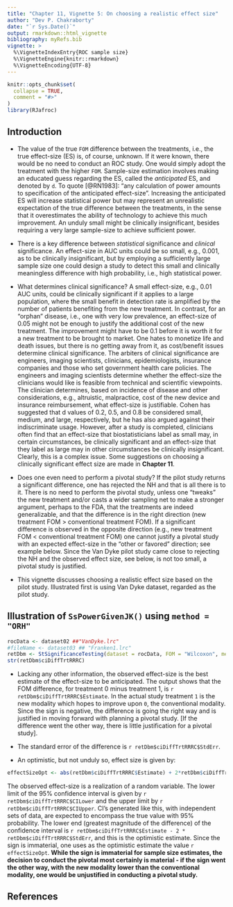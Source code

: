 ```yaml
---
title: "Chapter 11, Vignette 5: On choosing a realistic effect size"
author: "Dev P. Chakraborty"
date: "`r Sys.Date()`"
output: rmarkdown::html_vignette
bibliography: myRefs.bib
vignette: >
  %\VignetteIndexEntry{ROC sample size}
  %\VignetteEngine{knitr::rmarkdown}
  %\VignetteEncoding{UTF-8}
---
```


```r
knitr::opts_chunk$set(
  collapse = TRUE,
  comment = "#>"
)
library(RJafroc)
```

## Introduction
* The value of the true `FOM` difference between the treatments, i.e., the true effect-size (ES) is, of course, unknown. If it were known, there would be no need to conduct an ROC study. One would simply adopt the treatment with the higher `FOM`. Sample-size estimation involves making an educated guess regarding the ES, called the *anticipated* ES, and denoted by `d`. To quote [@RN1983]: "any calculation of power amounts to specification of the anticipated effect-size". Increasing the anticipated ES  will increase statistical power but may represent an unrealistic expectation of the true difference between the treatments, in the sense that it overestimates the ability of technology to achieve this much improvement. An unduly small  might be clinically insignificant, besides requiring a very large sample-size to achieve sufficient power.

* There is a key difference between *statistical* significance and *clinical* significance. An effect-size in AUC units could be so small, e.g., 0.001, as to be clinically insignificant, but by employing a sufficiently large sample size one could design a study to detect this small and clinically meaningless difference with high probability, i.e., high statistical power.

* What determines clinical significance? A small effect-size, e.g., 0.01 AUC units, could be clinically significant if it applies to a large population, where the small benefit in detection rate is amplified by the number of patients benefiting from the new treatment. In contrast, for an "orphan" disease, i.e., one with very low prevalence, an effect-size of 0.05 might not be enough to justify the additional cost of the new treatment. The improvement might have to be 0.1 before it is worth it for a new treatment to be brought to market. One hates to monetize life and death issues, but there is no getting away from it, as cost/benefit issues determine clinical significance. The arbiters of clinical significance are engineers, imaging scientists, clinicians, epidemiologists, insurance companies and those who set government health care policies. The engineers and imaging scientists determine whether the effect-size the clinicians would like is feasible from technical and scientific viewpoints. The clinician determines, based on incidence of disease and other considerations, e.g., altruistic, malpractice, cost of the new device and insurance reimbursement, what effect-size is justifiable. Cohen has suggested that d values of 0.2, 0.5, and 0.8 be considered small, medium, and large, respectively, but he has also argued against their indiscriminate usage. However, after a study is completed, clinicians often find that an effect-size that biostatisticians label as small may, in certain circumstances, be clinically significant and an effect-size that they label as large may in other circumstances be clinically insignificant. Clearly, this is a complex issue. Some suggestions on choosing a clinically significant effect size are made in **Chapter 11**.

* Does one even need to perform a pivotal study? If the pilot study returns a significant difference, one has rejected the NH and that is all there is to it. There is no need to perform the pivotal study, unless one "tweaks" the new treatment and/or casts a wider sampling net to make a stronger argument, perhaps to the FDA, that the treatments are indeed generalizable, and that the difference is in the right direction (new treatment FOM > conventional treatment FOM). If a significant difference is observed in the opposite direction (e.g., new treatment FOM < conventional treatment FOM) one cannot justify a pivotal study with an expected effect-size in the "other or favored" direction; see example below. Since the Van Dyke pilot study came close to rejecting the NH and the observed effect size, see below, is not too small, a pivotal study is justified.  

* This vignette discusses choosing a realistic effect size based on the pilot study. Illustrated first is using Van Dyke dataset, regarded as the pilot study.

## Illustration of `SsPowerGivenJK()` using `method = "ORH"`
```r
rocData <- dataset02 ##"VanDyke.lrc"
#fileName <- dataset03 ## "Franken1.lrc"
retDbm <- StSignificanceTesting(dataset = rocData, FOM = "Wilcoxon", method = "DBMH")
str(retDbm$ciDiffTrtRRRC)
````

* Lacking any other information, the observed effect-size is the best estimate of the effect-size to be anticipated. The output shows that the FOM difference, for treatment 0 minus treatment 1, is `r retDbm$ciDiffTrtRRRC$Estimate`. In the actual study treatment `1` is the new modality which hopes to improve upon `0`, the conventional modality. Since the sign is negative, the difference is going the right way and is justified in moving forward with planning a pivotal study. [If the difference went the other way, there is little justification for a pivotal study]. 

* The standard error of the difference is `r retDbm$ciDiffTrtRRRC$StdErr`.

* An optimistic, but not unduly so, effect size is given by: 

```r
effectSizeOpt <- abs(retDbm$ciDiffTrtRRRC$Estimate) + 2*retDbm$ciDiffTrtRRRC$StdErr
````

The observed effect-size is a realization of a random variable. The lower limit of the 95% confidence interval is given by `r retDbm$ciDiffTrtRRRC$CILower` and the upper limit by `r retDbm$ciDiffTrtRRRC$CIUpper`. CI's generated like this, with independent sets of data, are expected to encompass the true value with 95% probability. The lower end (greatest magnitude of the difference) of the confidence interval is `r retDbm$ciDiffTrtRRRC$Estimate - 2 * retDbm$ciDiffTrtRRRC$StdErr`, and this is the optimistic estimate. Since the sign is immaterial, one uses as the optimistic estimate the value `r effectSizeOpt`. **While the sign is immaterial for sample size estimates, the decision to conduct the pivotal most certainly is material - if the sign went the other way, with the new modality lower than the conventional modality, one would be unjustified in conducting a pivotal study.**  

## References


